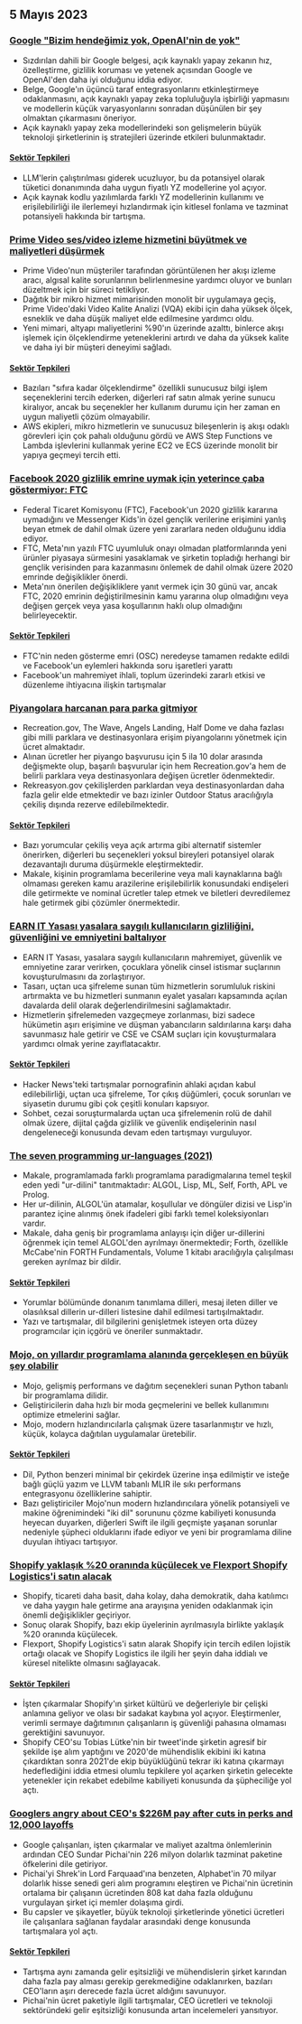 

<CallToAction />

<Steps>

## 5 Mayıs 2023

### [Google "Bizim hendeğimiz yok, OpenAI'nin de yok"](https://www.semianalysis.com/p/google-we-have-no-moat-and-neither)

- Sızdırılan dahili bir Google belgesi, açık kaynaklı yapay zekanın hız, özelleştirme, gizlilik koruması ve yetenek açısından Google ve OpenAI'den daha iyi olduğunu iddia ediyor.
- Belge, Google'ın üçüncü taraf entegrasyonlarını etkinleştirmeye odaklanmasını, açık kaynaklı yapay zeka topluluğuyla işbirliği yapmasını ve modellerin küçük varyasyonlarını sonradan düşünülen bir şey olmaktan çıkarmasını öneriyor.
- Açık kaynaklı yapay zeka modellerindeki son gelişmelerin büyük teknoloji şirketlerinin iş stratejileri üzerinde etkileri bulunmaktadır.

#### [Sektör Tepkileri](http://news.ycombinator.com/item?id=35813322)

- LLM'lerin çalıştırılması giderek ucuzluyor, bu da potansiyel olarak tüketici donanımında daha uygun fiyatlı YZ modellerine yol açıyor.
- Açık kaynak kodlu yazılımlarda farklı YZ modellerinin kullanımı ve erişilebilirliği ile ilerlemeyi hızlandırmak için kitlesel fonlama ve tazminat potansiyeli hakkında bir tartışma.

### [Prime Video ses/video izleme hizmetini büyütmek ve maliyetleri düşürmek](https://www.primevideotech.com/video-streaming/scaling-up-the-prime-video-audio-video-monitoring-service-and-reducing-costs-by-90)

- Prime Video'nun müşteriler tarafından görüntülenen her akışı izleme aracı, algısal kalite sorunlarının belirlenmesine yardımcı oluyor ve bunları düzeltmek için bir süreci tetikliyor.
- Dağıtık bir mikro hizmet mimarisinden monolit bir uygulamaya geçiş, Prime Video'daki Video Kalite Analizi (VQA) ekibi için daha yüksek ölçek, esneklik ve daha düşük maliyet elde edilmesine yardımcı oldu.
- Yeni mimari, altyapı maliyetlerini %90'ın üzerinde azalttı, binlerce akışı işlemek için ölçeklendirme yeteneklerini artırdı ve daha da yüksek kalite ve daha iyi bir müşteri deneyimi sağladı.

#### [Sektör Tepkileri](http://news.ycombinator.com/item?id=35811741)

- Bazıları "sıfıra kadar ölçeklendirme" özellikli sunucusuz bilgi işlem seçeneklerini tercih ederken, diğerleri raf satın almak yerine sunucu kiralıyor, ancak bu seçenekler her kullanım durumu için her zaman en uygun maliyetli çözüm olmayabilir.
- AWS ekipleri, mikro hizmetlerin ve sunucusuz bileşenlerin iş akışı odaklı görevleri için çok pahalı olduğunu gördü ve AWS Step Functions ve Lambda işlevlerini kullanmak yerine EC2 ve ECS üzerinde monolit bir yapıya geçmeyi tercih etti.

### [Facebook 2020 gizlilik emrine uymak için yeterince çaba göstermiyor: FTC](https://arstechnica.com/tech-policy/2023/05/ftc-says-facebook-violated-privacy-order-proposes-ban-on-monetizing-youth-data/)

- Federal Ticaret Komisyonu (FTC), Facebook'un 2020 gizlilik kararına uymadığını ve Messenger Kids'in özel gençlik verilerine erişimini yanlış beyan etmek de dahil olmak üzere yeni zararlara neden olduğunu iddia ediyor.
- FTC, Meta'nın yazılı FTC uyumluluk onayı olmadan platformlarında yeni ürünler piyasaya sürmesini yasaklamak ve şirketin topladığı herhangi bir gençlik verisinden para kazanmasını önlemek de dahil olmak üzere 2020 emrinde değişiklikler önerdi.
- Meta'nın önerilen değişikliklere yanıt vermek için 30 günü var, ancak FTC, 2020 emrinin değiştirilmesinin kamu yararına olup olmadığını veya değişen gerçek veya yasa koşullarının haklı olup olmadığını belirleyecektir.

#### [Sektör Tepkileri](http://news.ycombinator.com/item?id=35814081)

- FTC'nin neden gösterme emri (OSC) neredeyse tamamen redakte edildi ve Facebook'un eylemleri hakkında soru işaretleri yarattı
- Facebook'un mahremiyet ihlali, toplum üzerindeki zararlı etkisi ve düzenleme ihtiyacına ilişkin tartışmalar

### [Piyangolara harcanan para parka gitmiyor](https://outdoorstatus.com/articles/recreation-gov-lottery-fees/)

- Recreation.gov, The Wave, Angels Landing, Half Dome ve daha fazlası gibi milli parklara ve destinasyonlara erişim piyangolarını yönetmek için ücret almaktadır.
- Alınan ücretler her piyango başvurusu için 5 ila 10 dolar arasında değişmekte olup, başarılı başvurular için hem Recreation.gov'a hem de belirli parklara veya destinasyonlara değişen ücretler ödenmektedir.
- Rekreasyon.gov çekilişlerden parklardan veya destinasyonlardan daha fazla gelir elde etmektedir ve bazı izinler Outdoor Status aracılığıyla çekiliş dışında rezerve edilebilmektedir.

#### [Sektör Tepkileri](http://news.ycombinator.com/item?id=35809570)

- Bazı yorumcular çekiliş veya açık artırma gibi alternatif sistemler önerirken, diğerleri bu seçenekleri yoksul bireyleri potansiyel olarak dezavantajlı duruma düşürmekle eleştirmektedir.
- Makale, kişinin programlama becerilerine veya mali kaynaklarına bağlı olmaması gereken kamu arazilerine erişilebilirlik konusundaki endişeleri dile getirmekte ve nominal ücretler talep etmek ve biletleri devredilemez hale getirmek gibi çözümler önermektedir.

### [EARN IT Yasası yasalara saygılı kullanıcıların gizliliğini, güvenliğini ve emniyetini baltalıyor](https://techfreedom.org/earn-it-act-remains-a-threat-to-liberty-security-safety-of-children/)

- EARN IT Yasası, yasalara saygılı kullanıcıların mahremiyet, güvenlik ve emniyetine zarar verirken, çocuklara yönelik cinsel istismar suçlarının kovuşturulmasını da zorlaştırıyor.
- Tasarı, uçtan uca şifreleme sunan tüm hizmetlerin sorumluluk riskini artırmakta ve bu hizmetleri sunmanın eyalet yasaları kapsamında açılan davalarda delil olarak değerlendirilmesini sağlamaktadır.
- Hizmetlerin şifrelemeden vazgeçmeye zorlanması, bizi sadece hükümetin aşırı erişimine ve düşman yabancıların saldırılarına karşı daha savunmasız hale getirir ve CSE ve CSAM suçları için kovuşturmalara yardımcı olmak yerine zayıflatacaktır.

#### [Sektör Tepkileri](http://news.ycombinator.com/item?id=35814113)

- Hacker News'teki tartışmalar pornografinin ahlaki açıdan kabul edilebilirliği, uçtan uca şifreleme, Tor çıkış düğümleri, çocuk sorunları ve siyasetin durumu gibi çok çeşitli konuları kapsıyor.
- Sohbet, cezai soruşturmalarda uçtan uca şifrelemenin rolü de dahil olmak üzere, dijital çağda gizlilik ve güvenlik endişelerinin nasıl dengeleneceği konusunda devam eden tartışmayı vurguluyor.

### [The seven programming ur-languages (2021)](https://madhadron.com/programming/seven_ur_languages.html)

- Makale, programlamada farklı programlama paradigmalarına temel teşkil eden yedi "ur-dilini" tanıtmaktadır: ALGOL, Lisp, ML, Self, Forth, APL ve Prolog.
- Her ur-dilinin, ALGOL'ün atamalar, koşullular ve döngüler dizisi ve Lisp'in parantez içine alınmış önek ifadeleri gibi farklı temel koleksiyonları vardır.
- Makale, daha geniş bir programlama anlayışı için diğer ur-dillerini öğrenmek için temel ALGOL'den ayrılmayı önermektedir; Forth, özellikle McCabe'nin FORTH Fundamentals, Volume 1 kitabı aracılığıyla çalışılması gereken ayrılmaz bir dildir.

#### [Sektör Tepkileri](http://news.ycombinator.com/item?id=35813496)

- Yorumlar bölümünde donanım tanımlama dilleri, mesaj ileten diller ve olasılıksal dillerin ur-dilleri listesine dahil edilmesi tartışılmaktadır.
- Yazı ve tartışmalar, dil bilgilerini genişletmek isteyen orta düzey programcılar için içgörü ve öneriler sunmaktadır.

### [Mojo, on yıllardır programlama alanında gerçekleşen en büyük şey olabilir](https://www.fast.ai/posts/2023-05-03-mojo-launch.html)

- Mojo, gelişmiş performans ve dağıtım seçenekleri sunan Python tabanlı bir programlama dilidir.
- Geliştiricilerin daha hızlı bir moda geçmelerini ve bellek kullanımını optimize etmelerini sağlar.
- Mojo, modern hızlandırıcılarla çalışmak üzere tasarlanmıştır ve hızlı, küçük, kolayca dağıtılan uygulamalar üretebilir.

#### [Sektör Tepkileri](http://news.ycombinator.com/item?id=35809658)

- Dil, Python benzeri minimal bir çekirdek üzerine inşa edilmiştir ve isteğe bağlı güçlü yazım ve LLVM tabanlı MLIR ile sıkı performans entegrasyonu özelliklerine sahiptir.
- Bazı geliştiriciler Mojo'nun modern hızlandırıcılara yönelik potansiyeli ve makine öğrenimindeki "iki dil" sorununu çözme kabiliyeti konusunda heyecan duyarken, diğerleri Swift ile ilgili geçmişte yaşanan sorunlar nedeniyle şüpheci olduklarını ifade ediyor ve yeni bir programlama diline duyulan ihtiyacı tartışıyor.

### [Shopify yaklaşık %20 oranında küçülecek ve Flexport Shopify Logistics'i satın alacak](https://news.shopify.com/important-team-and-business-changes)

- Shopify, ticareti daha basit, daha kolay, daha demokratik, daha katılımcı ve daha yaygın hale getirme ana arayışına yeniden odaklanmak için önemli değişiklikler geçiriyor.
- Sonuç olarak Shopify, bazı ekip üyelerinin ayrılmasıyla birlikte yaklaşık %20 oranında küçülecek.
- Flexport, Shopify Logistics'i satın alarak Shopify için tercih edilen lojistik ortağı olacak ve Shopify Logistics ile ilgili her şeyin daha iddialı ve küresel nitelikte olmasını sağlayacak.

#### [Sektör Tepkileri](http://news.ycombinator.com/item?id=35813763)

- İşten çıkarmalar Shopify'ın şirket kültürü ve değerleriyle bir çelişki anlamına geliyor ve olası bir sadakat kaybına yol açıyor. Eleştirmenler, verimli sermaye dağıtımının çalışanların iş güvenliği pahasına olmaması gerektiğini savunuyor.
- Shopify CEO'su Tobias Lütke'nin bir tweet'inde şirketin agresif bir şekilde işe alım yaptığını ve 2020'de mühendislik ekibini iki katına çıkardıktan sonra 2021'de ekip büyüklüğünü tekrar iki katına çıkarmayı hedeflediğini iddia etmesi olumlu tepkilere yol açarken şirketin gelecekte yetenekler için rekabet edebilme kabiliyeti konusunda da şüpheciliğe yol açtı.

### [Googlers angry about CEO's $226M pay after cuts in perks and 12,000 layoffs](https://arstechnica.com/tech-policy/2023/05/googlers-angry-about-ceos-226m-pay-after-cuts-in-perks-and-12000-layoffs/)

- Google çalışanları, işten çıkarmalar ve maliyet azaltma önlemlerinin ardından CEO Sundar Pichai'nin 226 milyon dolarlık tazminat paketine öfkelerini dile getiriyor.
- Pichai'yi Shrek'in Lord Farquaad'ına benzeten, Alphabet'in 70 milyar dolarlık hisse senedi geri alım programını eleştiren ve Pichai'nin ücretinin ortalama bir çalışanın ücretinden 808 kat daha fazla olduğunu vurgulayan şirket içi memler dolaşıma girdi.
- Bu capsler ve şikayetler, büyük teknoloji şirketlerinde yönetici ücretleri ile çalışanlara sağlanan faydalar arasındaki denge konusunda tartışmalara yol açtı.

#### [Sektör Tepkileri](http://news.ycombinator.com/item?id=35821927)

- Tartışma aynı zamanda gelir eşitsizliği ve mühendislerin şirket karından daha fazla pay alması gerekip gerekmediğine odaklanırken, bazıları CEO'ların aşırı derecede fazla ücret aldığını savunuyor.
- Pichai'nin ücret paketiyle ilgili tartışmalar, CEO ücretleri ve teknoloji sektöründeki gelir eşitsizliği konusunda artan incelemeleri yansıtıyor.

</Steps>
